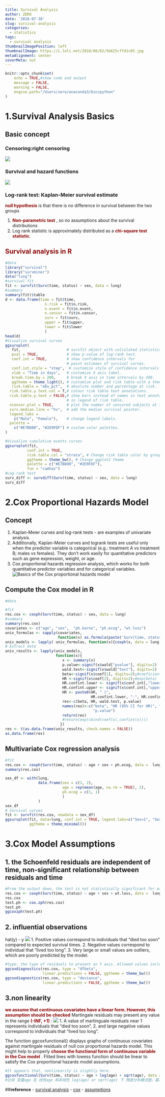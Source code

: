 ```yaml
---
title: Survival Analysis
author: ZERO
date: '2018-07-30'
slug: survival-analysis
categories:
  - statistics
tags:
  - survival analysis
thumbnailImagePosition: left
thumbnailImage: https://i.loli.net/2018/08/02/5b625cffd1c05.jpg 
metaAlignment: center
coverMeta: out
---
```


```r
knitr::opts_chunk$set(
	echo = TRUE,#show code and output
	message = FALSE,
	warning = FALSE,
	engine.path="/Users/zero/anaconda3/bin/python"
)
```
# 1.Survival Analysis Basics

## Basic concept

### Censoring:right censoring
![](https://i.loli.net/2018/07/30/5b5eb82099e7b.jpg)

### Survival and hazard functions
![](https://i.loli.net/2018/07/30/5b5eba8a7005c.jpg)

### Log-rank test: Kaplan-Meier survival estimate
<strong style="color: darkred;">null hypothesis</strong> is that there is no difference in survival between the two groups

1. <strong style="color: darkred;">Non-parametric test</strong> , so no assumptions about the survival distributions
2. Log rank statistic is approximately distributed as a <strong style="color: darkred;">chi-square test statistic</strong>.


## <strong style="color: darkred;">Survival analysis in R</strong> 

```r
#data
library("survival")
library("survminer")
data("lung")
#survival fit
fit <- survfit(Surv(time, status) ~ sex, data = lung)
#summary
summary(fit)$table
d <- data.frame(time = fit$time,
                  n.risk = fit$n.risk,
                  n.event = fit$n.event,
                  n.censor = fit$n.censor,
                  surv = fit$surv,
                  upper = fit$upper,
                  lower = fit$lower
                  )
head(d)
#Visualize survival curves
ggsurvplot(
   fit,                     # survfit object with calculated statistics.
   pval = TRUE,             # show p-value of log-rank test.
   conf.int = TRUE,         # show confidence intervals for 
                            # point estimaes of survival curves.
   conf.int.style = "step",  # customize style of confidence intervals
   xlab = "Time in days",   # customize X axis label.
   break.time.by = 200,     # break X axis in time intervals by 200.
   ggtheme = theme_light(), # customize plot and risk table with a theme.
   risk.table = "abs_pct",  # absolute number and percentage at risk.
  risk.table.y.text.col = T,# colour risk table text annotations.
  risk.table.y.text = FALSE,# show bars instead of names in text annotations
                            # in legend of risk table.
  ncensor.plot = TRUE,      # plot the number of censored subjects at time t
  surv.median.line = "hv",  # add the median survival pointer.
  legend.labs = 
    c("Male", "Female"),    # change legend labels.
  palette = 
    c("#E7B800", "#2E9FDF") # custom color palettes.
)

#Visualize cumulative events curves
ggsurvplot(fit,
          conf.int = TRUE,
          risk.table.col = "strata", # Change risk table color by groups
          ggtheme = theme_bw(), # Change ggplot2 theme
          palette = c("#E7B800", "#2E9FDF"),
          fun = "cumhaz")
#Log-rank test
surv_diff <- survdiff(Surv(time, status) ~ sex, data = lung)
surv_diff
```

# 2.Cox Proportional Hazards Model
## Concept
1. Kaplan-Meier curves and log-rank tests - are examples of univariate analysis. 
2. Additionally, Kaplan-Meier curves and logrank tests are useful only when the predictor variable is categorical (e.g.: treatment A vs treatment B; males vs females). They don’t work easily for quantitative predictors such as gene expression, weight, or age.
3. Cox proportional hazards regression analysis, which works for both quantitative predictor variables and for categorical variables. 
![Basics of the Cox proportional hazards model](https://i.loli.net/2018/07/30/5b5ec1fa8aa1d.jpg)

## Compute the Cox model in R
```r
#data

#fit
res.cox <- coxph(Surv(time, status) ~ sex, data = lung)
#summary
summary(res.cox)
covariates <- c("age", "sex",  "ph.karno", "ph.ecog", "wt.loss")
univ_formulas <- sapply(covariates,
                        function(x) as.formula(paste('Surv(time, status)~', x)))
univ_models <- lapply( univ_formulas, function(x){coxph(x, data = lung)})
# Extract data 
univ_results <- lapply(univ_models,
                       function(x){ 
                          x <- summary(x)
                          p.value<-signif(x$wald["pvalue"], digits=2)
                          wald.test<-signif(x$wald["test"], digits=2)
                          beta<-signif(x$coef[1], digits=2);#coeficient beta
                          HR <-signif(x$coef[2], digits=2);#exp(beta)
                          HR.confint.lower <- signif(x$conf.int[,"lower .95"], 2)
                          HR.confint.upper <- signif(x$conf.int[,"upper .95"],2)
                          HR <- paste0(HR, " (", 
                                       HR.confint.lower, "-", HR.confint.upper, ")")
                          res<-c(beta, HR, wald.test, p.value)
                          names(res)<-c("beta", "HR (95% CI for HR)", "wald.test", 
                                        "p.value")
                          return(res)
                          #return(exp(cbind(coef(x),confint(x))))
                         })
res <- t(as.data.frame(univ_results, check.names = FALSE))
as.data.frame(res)
```
## Multivariate Cox regression analysis
```r
#fit
res.cox <- coxph(Surv(time, status) ~ age + sex + ph.ecog, data =  lung)
summary(res.cox)

sex_df <- with(lung,
               data.frame(sex = c(1, 2), 
                          age = rep(mean(age, na.rm = TRUE), 2),
                          ph.ecog = c(1, 1)
                          )
               )
sex_df
# Survival curves
fit <- survfit(res.cox, newdata = sex_df)
ggsurvplot(fit, data=lung, conf.int = TRUE, legend.labs=c("Sex=1", "Sex=2"),
           ggtheme = theme_minimal())
```


# 3.Cox Model Assumptions

## 1. the Schoenfeld residuals are independent of time, non-significant relationship between residuals and time
```r
#From the output down, the test is not statistically significant for each of the covariates
res.cox <- coxph(Surv(time, status) ~ age + sex + wt.loss, data =  lung)
res.cox
test.ph <- cox.zph(res.cox)
test.ph
ggcoxzph(test.ph)
```

## 2. influential observations
hat(y) - y
![](https://i.loli.net/2018/07/30/5b5eccd5046f4.jpg)
1. Positive values correspond to individuals that “died too soon” compared to expected survival times.
2. Negative values correspond to individual that “lived too long”.
3. Very large or small values are outliers, which are poorly predicted by the model.
```r
#type: the type of residuals to present on Y axis. Allowed values include one of c(“martingale”, “deviance”, “score”, “schoenfeld”, “dfbeta”, “dfbetas”, “scaledsch”, “partial”)
ggcoxdiagnostics(res.cox, type = "dfbeta",
                 linear.predictions = FALSE, ggtheme = theme_bw())
ggcoxdiagnostics(res.cox, type = "deviance",
                 linear.predictions = FALSE, ggtheme = theme_bw())

```

## 3.non linearity
<strong style="color: darkred;">we assume that continuous covariates have a linear form. However, this assumption should be checked</strong> 
Martingale residuals may present any value in the range <strong style="color: darkred;">(-INF, +1)</strong> :
![](https://i.loli.net/2018/07/30/5b5eccd5046f4.jpg)
1. A value of martinguale residuals near 1 represents individuals that “died too soon”,
2. and large negative values correspond to individuals that “lived too long”.

The function ggcoxfunctional() displays graphs of continuous covariates against martingale residuals of null cox proportional hazards model. This might help to properly <strong style="color: darkred;">choose the functional form of continuous variable in the Cox model</strong> . Fitted lines with lowess function should be linear to satisfy the Cox proportional hazards model assumptions.
```r
#It appears that, nonlinearity is slightly here.
ggcoxfunctional(Surv(time, status) ~ age + log(age) + sqrt(age), data = lung)
#比较 变量age 在 线性age 和非线性 log(age) or sqrt(age) 下 残差分布模式图，基本一致，所以线性假设满足
```


##**reference**
- [survival analysis](http://www.sthda.com/english/wiki/wiki.php?title=survival-analysis-basics)
- [cox](http://www.sthda.com/english/wiki/wiki.php?title=survival-analysis)
- [assumptions](http://www.sthda.com/english/wiki/cox-model-assumptions)
